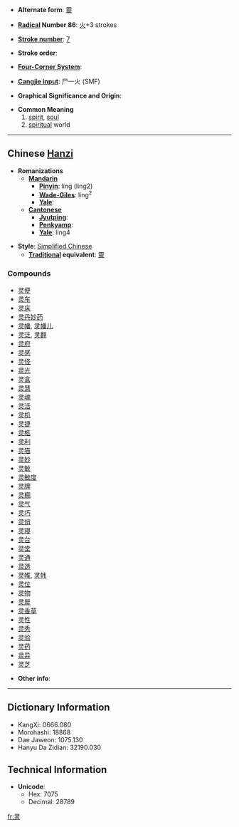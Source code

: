 * '''Alternate form''': [[靈]]

* '''[[Wiktionary:Chinese radical index| Radical]] Number 86''': [[Wiktionary:Chinese radical index 火|火]]+3 strokes

* '''[[Wiktionary:Chinese total strokes index|Stroke number]]''': [[Wiktionary:Chinese total strokes index 7|7]]

* '''Stroke order''': 

* '''[[Wiktionary:Chinese four corner index|Four-Corner System]]''': 

* '''[[Wiktionary:Chinese Cangjie index|Cangjie input]]''': 尸一火 (SMF)

* '''Graphical Significance and Origin''': 

* '''Common Meaning'''
*# [[spirit]], [[soul]]
*# [[spiritual]] world

----

== Chinese [[Hanzi]] ==

* '''Romanizations'''
** '''[[Mandarin]]'''
*** '''[[Pinyin]]''': líng (ling2)
*** '''[[Wade-Giles]]''': ling<sup>2</sup>
*** '''[[Yale]]''': 
** '''[[Cantonese]]'''
*** '''[[Jyutping]]''':
*** '''[[Penkyamp]]''': 
*** '''[[Yale]]''': ling4

* '''Style''': [[Simplified Chinese]] 
** '''[[Traditional Chinese|Traditional]] equivalent''': [[靈]]

===Compounds===
*[[灵便]]
*[[灵车]]
*[[灵床]]
*[[灵丹妙药]]
*[[灵幡]], [[灵幡儿]]
*[[灵泛]], [[灵翻]]
*[[灵府]]
*[[灵感]]
*[[灵怪]]
*[[灵光]]
*[[灵盒]]
*[[灵慧]]
*[[灵魂]]
*[[灵活]]
*[[灵机]]
*[[灵捷]]
*[[灵柩]]
*[[灵利]]
*[[灵猫]]
*[[灵妙]]
*[[灵敏]]
*[[灵敏度]]
*[[灵牌]]
*[[灵棚]]
*[[灵气]]
*[[灵巧]]
*[[灵俏]]
*[[灵寝]]
*[[灵台]]
*[[灵堂]]
*[[灵通]]
*[[灵透]]
*[[灵帷]], [[灵帏]]
*[[灵位]]
*[[灵物]]
*[[灵犀]]
*[[灵香草]]
*[[灵性]]
*[[灵秀]]
*[[灵验]]
*[[灵药]]
*[[灵异]]
*[[灵芝]]

* '''Other info''': 

----

== Dictionary Information ==

* KangXi: 0666.080
* Morohashi: 18868
* Dae Jaweon: 1075.130
* Hanyu Da Zidian: 32190.030

== Technical Information ==

* '''Unicode''':
** Hex: 7075
** Decimal: 28789

[[fr:灵]]